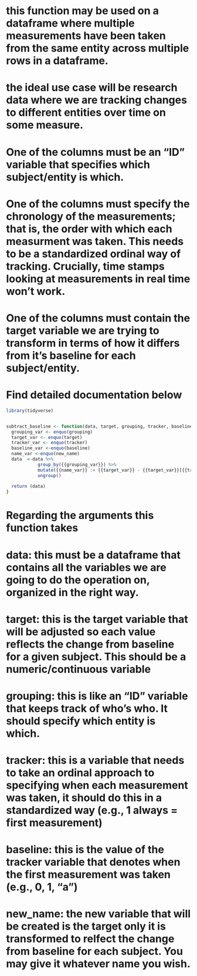 # this function may be used on a dataframe where multiple measurements have been taken from the same entity across multiple rows in a dataframe.
# the ideal use case will be research data where we are tracking changes to different entities over time on some measure.

# One of the columns must be an "ID" variable that specifies which subject/entity is which.
# One of the columns must specify the chronology of the measurements; that is, the order with which each measurment was taken. This needs to be a standardized ordinal way of tracking. Crucially, time stamps looking at measurements in real time won't work.
# One of the columns must contain the target variable we are trying to transform in terms of how it differs from it's baseline for each subject/entity.
# Find detailed documentation below

```r
library(tidyverse)


subtract_baseline <- function(data, target, grouping, tracker, baseline, new_name) {
  grouping_var <- enquo(grouping)
  target_var <- enquo(target)
  tracker_var <- enquo(tracker)
  baseline_var <-enquo(baseline)
  name_var <-enquo(new_name)
  data  <-data %>% 
            group_by({{grouping_var}}) %>% 
            mutate({{name_var}} := {{target_var}} - {{target_var}}[{{tracker_var}} == {{baseline_var}}]) %>%
            ungroup()
  
  return (data)
}
```

# Regarding the arguments this function takes

# data: this must be a dataframe that contains all the variables we are going to do the operation on, organized in the right way.

# target: this is the target variable that will be adjusted so each value reflects the change from baseline for a given subject. This should be a numeric/continuous variable

# grouping: this is like an "ID" variable that keeps track of who's who. It should specify which entity is which.

# tracker: this is a variable that needs to take an ordinal approach to specifying when each measurement was taken, it should do this in a standardized way (e.g., 1 always = first measurement)

# baseline: this is the value of the tracker variable that denotes when the first measurement was taken (e.g., 0, 1, "a")

# new_name: the new variable that will be created is the target only it is transformed to relfect the change from baseline for each subject. You may give it whatever name you wish.
